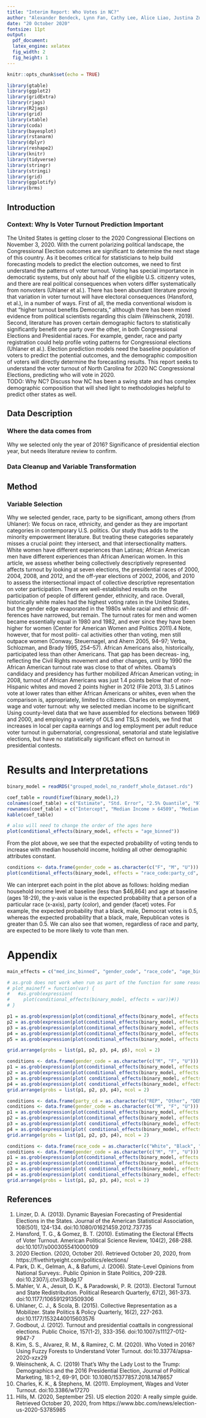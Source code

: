 ```yaml
---
title: "Interim Report: Who Votes in NC?"
author: "Alexander Bendeck, Lynn Fan, Cathy Lee, Alice Liao, Justina Zou"
date: "20 October 2020"
fontsize: 11pt
output: 
  pdf_document: 
  latex_engine: xelatex
  fig_width: 2
  fig_height: 1
---
```


```r
knitr::opts_chunk$set(echo = TRUE)
```

```r
library(gtable)
library(ggplot2)
library(gridExtra)
library(rjags)
library(R2jags)
library(grid)
library(xtable)
library(coda)
library(bayesplot)
library(rstanarm)
library(dplyr)
library(reshape2)
library(knitr)
library(tidyverse)
library(stringr)
library(stringi)
library(grid)
library(ggplotify)
library(brms)
```

## Introduction


### Context: Why Is Voter Turnout Prediction Important

The United States is getting closer to the 2020 Congressional Elections on November 3, 2020. With the current polarizing political landscape, the Congressional Election outcomes are significant to determine the next stage of this country. As it becomes critical for statisticians to help build forecasting models to predict the election outcomes, we need to first understand the patterns of voter turnout. Voting has special importance in democratic systems, but only about half of the eligible U.S. citizenry votes, and there are real political consequences when voters differ systematically from nonvoters (Uhlaner et al.). There has been abundant literature proving that variation in voter turnout will have electoral consequences (Hansford, et al.), in a number of ways. First of all, the media conventional wisdom is that “higher turnout benefits Democrats,” although there has been mixed evidence from political scientists regarding this claim (Weinschenk, 2019). Second, literature has proven certain demographic factors to statistically significantly benefit one party over the other, in both Congressional Elections and Presidential races. For example, gender, race and party registration could help profile voting patterns for Congressional elections (Uhlaner et al.). Election prediction models need the baseline population of voters to predict the potential outcomes, and the demographic composition of voters will directly determine the forecasting results. 
\newline
This report seeks to understand the voter turnout of North Carolina for 2020 NC Congressional Elections, predicting who will vote in 2020.  
TODO: Why NC? Discuss how NC has been a swing state and has complex demographic composition that will shed light to methodologies helpful to predict other states as well.

## Data Description

### Where the data comes from

Why we selected only the year of 2016? Significance of presidential election year, but needs literature review to confirm.

### Data Cleanup and Variable Transformation

## Method

### Variable Selection

Why we selected gender, race, party to be significant, among others (from Uhlaner):
\newline
We focus on race, ethnicity, and gender as they are important categories in contemporary U.S. politics. Our study thus adds to the minority empowerment literature. But treating these categories separately misses a crucial point: they intersect, and that intersectionality matters. White women have different experiences than Latinas; African American men have different experiences than African American women. In this article, we assess whether being collectively descriptively represented affects turnout by looking at seven elections, the presidential races of 2000, 2004, 2008, and 2012, and the off-year elections of 2002, 2006, and 2010 to assess the intersectional impact of collective descriptive representation on voter participation.
There are well-established results on the participation of people of different gender, ethnicity, and race. Overall, historically white males had the highest voting rates in the United States, but the gender edge evaporated in the 1980s while racial and ethnic dif- ferences have narrowed, but remain. The turnout rates for men and women became essentially equal in 1980 and 1982, and ever since they have been higher for women (Center for American Women and Politics 2011).4 Note, however, that for most politi- cal activities other than voting, men still outpace women (Conway, Steuernagel, and Ahern 2005, 94–97; Verba, Schlozman, and Brady 1995, 254–57). African Americans also, historically, participated less than other Americans. That gap has been decreas- ing, reflecting the Civil Rights movement and other changes, until by 1990 the African American turnout rate was close to that of whites. Obama’s candidacy and presidency has further mobilized African American voting; in 2008, turnout of African Americans was just 1.4 points below that of non-Hispanic whites and moved 2 points higher in 2012 (File 2013, 3).5 Latinos vote at lower rates than either African Americans or whites, even when the comparison is, appropriately, limited to citizens. 
\newline
Charles on employment, wage and voter turnout: why we selected median income to be significant
\newline
Using county-level data that we have assembled for elections between 1969 and 2000, and employing a variety of OLS and TSLS models, we find that increases in local per capita earnings and log employment per adult reduce voter turnout in gubernatorial, congressional, senatorial and state legislative elections, but have no statistically significant effect on turnout in presidential contests. 

# Results and Interpretations

```r
binary_model = readRDS("grouped_model_no_randeff_whole_dataset.rds")
```


```r
coef_table = round(fixef(binary_model),2)
colnames(coef_table) = c("Estimate", "Std. Error", "2.5% Quantile", "97.5% Quantile")
rownames(coef_table) = c("Intercept", "Median Income > 64509", "Median Income 46864-52798", "Median Income 52798-64509", "Gender Male", "Gender Unspecified", "Race Black", "Race Other", "Age 30-44", "Age 45-59", "Age 60+", "Party Other", "Party Republican", "Gender Male:Party Other", "Gender Unspecified:Party Other", "Gender Male:Party Republican", "Gender Unspecified:Party Other", "Race Black:Party Other", "Race Other:Party Other", "Race Black:Party Republican", "Race Other:Party Republican", "Gender Male:Age 30-44", "Gender Unspecified:Age 30-44", "Gender Male:Age 45-59", "Gender Unspecified:Age 45-59", "Gender Male:Age 60+", "Gender Unspecified:Age 60+", "Age 30-44:Party Other", "Age 45-59:Party Other", "Age 60+:Party Other", "Age 30-44:Party Republican", "Age 45-59:Party Republican", "Age 60+:Party Republican")
kable(coef_table)
```

```r
# also will need to change the order of the ages here
plot(conditional_effects(binary_model, effects = "age_binned"))
```

From the plot above, we see that the expected probability of voting tends to increase with median household income, holding all other demographic attributes constant.

```r
conditions <- data.frame(gender_code = as.character(c("F", "M", "U")))
plot(conditional_effects(binary_model, effects = "race_code:party_cd", conditions = data.frame(gender_code = c("F", "M", "U"))))
```

We can interpret each point in the plot above as follows: holding median household income level at baseline (less than $46,864) and age at baseline (ages 18-29), the y-axis value is the expected probability that a person of a particular race (x-axis), party (color), and gender (facet) votes. For example, the expected probability that a black, male, Democrat votes is 0.5, whereas the expected probability that a black, male, Republican votes is greater than 0.5. We can also see that women, regardless of race and party, are expected to be more likely to vote than men.

# Appendix

```r
main_effects = c("med_inc_binned", "gender_code", "race_code", "age_binned", "party_cd")

# as.grob does not work when run as part of the function for some reason
# plot_maineff = function(var) {
#   #as.grob(expression(
#     plot(conditional_effects(binary_model, effects = var))#))
# }

p1 = as.grob(expression(plot(conditional_effects(binary_model, effects = main_effects[1]))))
p2 = as.grob(expression(plot(conditional_effects(binary_model, effects = main_effects[2]))))
p3 = as.grob(expression(plot(conditional_effects(binary_model, effects = main_effects[3]))))
p4 = as.grob(expression(plot(conditional_effects(binary_model, effects = main_effects[4]))))
p5 = as.grob(expression(plot(conditional_effects(binary_model, effects = main_effects[5]))))

grid.arrange(grobs = list(p1, p2, p3, p4, p5), ncol = 2)
```

```r
conditions <- data.frame(gender_code = as.character(c("M", "F", "U")))
p1 = as.grob(expression(plot(conditional_effects(binary_model, effects = "gender_code:party_cd", conditions = conditions))))
p2 = as.grob(expression(plot(conditional_effects(binary_model, effects = "race_code:party_cd", conditions = conditions))))
p3 = as.grob(expression(plot( conditional_effects(binary_model, effects = "gender_code:age_binned",conditions = conditions))))
p4 = as.grob(expression(plot( conditional_effects(binary_model, effects = "party_cd:age_binned",conditions = conditions))))
grid.arrange(grobs = list(p1, p2, p3, p4), ncol = 2)
```

```r
conditions <- data.frame(party_cd = as.character(c("REP", "Other", "DEM")))
conditions <- data.frame(gender_code = as.character(c("M", "F", "U")))
p1 = as.grob(expression(plot(conditional_effects(binary_model, effects = "gender_code:party_cd", conditions = conditions))))
p2 = as.grob(expression(plot(conditional_effects(binary_model, effects = "race_code:party_cd", conditions = conditions))))
p3 = as.grob(expression(plot( conditional_effects(binary_model, effects = "gender_code:age_binned",conditions = conditions))))
p4 = as.grob(expression(plot( conditional_effects(binary_model, effects = "party_cd:age_binned",conditions = conditions))))
grid.arrange(grobs = list(p1, p2, p3, p4), ncol = 2)
```

```r
conditions <- data.frame(race_code = as.character(c("White", "Black", "Other")))
conditions <- data.frame(gender_code = as.character(c("M", "F", "U")))
p1 = as.grob(expression(plot(conditional_effects(binary_model, effects = "gender_code:party_cd", conditions = conditions))))
p2 = as.grob(expression(plot(conditional_effects(binary_model, effects = "race_code:party_cd", conditions = conditions))))
p3 = as.grob(expression(plot( conditional_effects(binary_model, effects = "gender_code:age_binned",conditions = conditions))))
p4 = as.grob(expression(plot( conditional_effects(binary_model, effects = "party_cd:age_binned",conditions = conditions))))
grid.arrange(grobs = list(p1, p2, p3, p4), ncol = 2)
```

## References

1. Linzer, D. A. (2013). Dynamic Bayesian Forecasting of Presidential Elections in the States. Journal of the American Statistical Association, 108(501), 124-134. doi:10.1080/01621459.2012.737735
\newline
2. Hansford, T. G., &amp; Gomez, B. T. (2010). Estimating the Electoral Effects of Voter Turnout. American Political Science Review, 104(2), 268-288. doi:10.1017/s0003055410000109
\newline
3. 2020 Election. (2020, October 20). Retrieved October 20, 2020, from https://fivethirtyeight.com/politics/elections/
\newline
4. Park, D. K., Gelman, A., &amp; Bafumi, J. (2006). State-Level Opinions from National Surveys:. Public Opinion in State Politics, 209-228. doi:10.2307/j.ctvr33bdg.17
\newline
5. Mahler, V. A., Jesuit, D. K., &amp; Paradowski, P. R. (2013). Electoral Turnout and State Redistribution. Political Research Quarterly, 67(2), 361-373. doi:10.1177/1065912913509306
\newline
6. Uhlaner, C. J., &amp; Scola, B. (2015). Collective Representation as a Mobilizer. State Politics &amp; Policy Quarterly, 16(2), 227-263. doi:10.1177/1532440015603576
\newline
7. Godbout, J. (2012). Turnout and presidential coattails in congressional elections. Public Choice, 157(1-2), 333-356. doi:10.1007/s11127-012-9947-7
\newline
8. Kim, S. S., Alvarez, R. M., &amp; Ramirez, C. M. (2020). Who Voted in 2016? Using Fuzzy Forests to Understand Voter Turnout. doi:10.33774/apsa-2020-xzx29
\newline
9. Weinschenk, A. C. (2019) That’s Why the Lady Lost to the Trump: Demographics and the 2016 Presidential Election, Journal of Political Marketing, 18:1-2, 69-91, DOI: 10.1080/15377857.2018.1478657
\newline
10. Charles, K. K., &amp; Stephens, M. (2011). Employment, Wages and Voter Turnout. doi:10.3386/w17270
\newline
11. Hills, M. (2020, September 25). US election 2020: A really simple guide. Retrieved October 20, 2020, from https://www.bbc.com/news/election-us-2020-53785985
